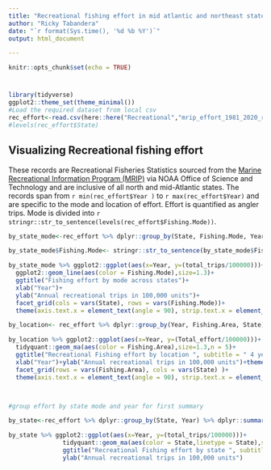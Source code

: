 ```yaml
---
title: "Recreational fishing effort in mid atlantic and northeast states"
author: "Ricky Tabandera"
date: "`r format(Sys.time(), '%d %b %Y')`"
output: html_document

---
```


```r
knitr::opts_chunk$set(echo = TRUE)
```
# 
```r
library(tidyverse)
ggplot2::theme_set(theme_minimal())
#Load the required dataset from local csv
rec_effort<-read.csv(here::here("Recreational","mrip_effort_1981_2020_rec_trips_MA_NE.csv"), stringsAsFactors = T, fileEncoding = 'UTF-8-BOM')
#levels(rec_effort$State)


```
## Visualizing Recreational fishing effort

These records are Recreational Fisheries Statistics sourced from the [ Marine Recreational Information Program (MRIP) ](https://www.st.nmfs.noaa.gov/recreational-fisheries/data-and-documentation/queries/index) via NOAA Office of Science and Technology and are inclusive of all north and mid-Atlantic states. The records span from `r min(rec_effort$Year )` to `r max(rec_effort$Year) ` and are specific to the mode and location of effort. Effort is quantified as angler trips. Mode is divided into `r stringr::str_to_sentence(levels(rec_effort$Fishing.Mode))`.




```r
by_state_mode<-rec_effort %>% dplyr::group_by(State, Fishing.Mode, Year) %>% dplyr::summarise (total_trips= sum(Angler.Trips))

by_state_mode$Fishing.Mode<- stringr::str_to_sentence(by_state_mode$Fishing.Mode)

by_state_mode %>% ggplot2::ggplot(aes(x=Year, y=(total_trips/100000)))+
  ggplot2::geom_line(aes(color = Fishing.Mode),size=1.3)+
  ggtitle("Fishing effort by mode across states")+
  xlab("Year")+
  ylab("Annual recreational trips in 100,000 units")+
  facet_grid(cols = vars(State), rows = vars(Fishing.Mode))+
  theme(axis.text.x = element_text(angle = 90), strip.text.x = element_text(size = 7,angle = 30))


```

```r

by_location<- rec_effort %>% dplyr::group_by(Year, Fishing.Area, State) %>% dplyr::summarise(Total_effort=sum(Angler.Trips))

by_location %>% ggplot2::ggplot(aes(x=Year, y=(Total_effort/100000)))+
  tidyquant::geom_ma(aes(color = Fishing.Area),size=1.3,n = 5)+
  ggtitle("Recreational Fishing effort by location ", subtitle = " 4 year rolling average")+
  xlab("Year")+ylab("Annual recreational trips in 100,000 units")+theme_minimal()+
  facet_grid(rows = vars(Fishing.Area), cols = vars(State) )+
  theme(axis.text.x = element_text(angle = 90), strip.text.x = element_text(size = 7,angle = 30))




```

```r
#group effort by state mode and year for first summary

by_state<-rec_effort %>% dplyr::group_by(State, Year) %>% dplyr::summarise (total_trips= sum(Angler.Trips))

by_state %>% ggplot2::ggplot(aes(x=Year, y=(total_trips/100000)))+
               tidyquant::geom_ma(aes(color = State,linetype = State),size=1.3, n=5)+
               ggtitle("Recreational Fishing effort by state ", subtitle = "5 year rolling average")+xlab("Year")+
               ylab("Annual recreational trips in 100,000 units")
```

